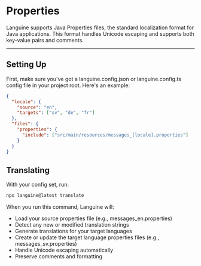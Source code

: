 # Properties

Languine supports Java Properties files, the standard localization format for Java applications. This format handles Unicode escaping and supports both key-value pairs and comments.

---

## Setting Up

First, make sure you've got a languine.config.json or languine.config.ts config file in your project root. Here's an example:

```json
{
  "locale": {
    "source": "en",
    "targets": ["sv", "de", "fr"]
  },
  "files": {
    "properties": {
      "include": ["src/main/resources/messages_[locale].properties"]
    }
  }
}
```

## Translating

With your config set, run:

```bash
npx languine@latest translate
```

When you run this command, Languine will:

- Load your source properties file (e.g., messages_en.properties)
- Detect any new or modified translation strings
- Generate translations for your target languages
- Create or update the target language properties files (e.g., messages_sv.properties)
- Handle Unicode escaping automatically
- Preserve comments and formatting
